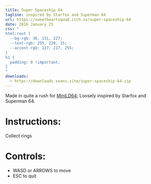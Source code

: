 ```yaml
---
title: Super Spaceship 64
tagline: inspired by Starfox and Superman 64
url: https://sweetheartsquad.itch.io/super-spaceship-64
date: 2016 January 25
css: "
html:root {
  --bg-rgb: 36, 131, 227;
  --text-rgb: 255, 228, 15;
  --accent-rgb: 127, 217, 255;
}
h1 {
  padding: 0 !important;
}
"
downloads:
  - https://downloads.seans.site/super-spaceship-64.zip
---
```


Made in quite a rush for [MiniLD64](https://ldjam.com); Loosely inspired by Starfox and Superman 64.

# Instructions:

Collect rings

# Controls:

- WASD or ARROWS to move
- ESC to quit

